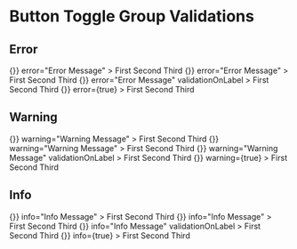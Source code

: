 
<Meta title="Button Toggle Group/Validations" />

# Button Toggle Group Validations

## Error

<Canvas>
  <Story name="error" parameters={{ info: { disable: true } }}>
    <React.Fragment>
      <ButtonToggleGroup
        id="button-toggle-group-error-id"
        name="button-toggle-group-error"
        label="Basic"
        labelHelp="help message"
        fieldHelp="field help message"
        onChange={() => {}}
        error="Error Message"
      >
        <ButtonToggle name="first" key="first" value="first">
          First
        </ButtonToggle>
        <ButtonToggle name="second" key="second" value="second">
          Second
        </ButtonToggle>
        <ButtonToggle name="third" key="third" value="third">
          Third
        </ButtonToggle>
      </ButtonToggleGroup>
      <ButtonToggleGroup
        id="button-toggle-group-error-grouped-id"
        name="button-toggle-group-error-grouped"
        label="Grouped"
        labelHelp="help message"
        fieldHelp="field help message"
        onChange={() => {}}
        error="Error Message"
      >
        <ButtonToggle name="first" key="first" value="first" grouped>
          First
        </ButtonToggle>
        <ButtonToggle name="second" key="second" value="second" grouped>
          Second
        </ButtonToggle>
        <ButtonToggle name="third" key="third" value="third" grouped>
          Third
        </ButtonToggle>
      </ButtonToggleGroup>
      <ButtonToggleGroup
        id="button-toggle-group-error-label-id"
        name="button-toggle-group-error-label"
        label="Error on the Label"
        labelHelp="help message"
        fieldHelp="field help message"
        onChange={() => {}}
        error="Error Message"
        validationOnLabel
      >
        <ButtonToggle name="first" key="first" value="first">
          First
        </ButtonToggle>
        <ButtonToggle name="second" key="second" value="second">
          Second
        </ButtonToggle>
        <ButtonToggle name="third" key="third" value="third">
          Third
        </ButtonToggle>
      </ButtonToggleGroup>
      <ButtonToggleGroup
        id="button-toggle-group-error-empty-id"
        name="button-toggle-group-error-empty"
        label="Without a message"
        labelHelp="help message"
        fieldHelp="field help message"
        onChange={() => {}}
        error={true}
      >
        <ButtonToggle name="first" key="first" value="first">
          First
        </ButtonToggle>
        <ButtonToggle name="second" key="second" value="second">
          Second
        </ButtonToggle>
        <ButtonToggle name="third" key="third" value="third">
          Third
        </ButtonToggle>
      </ButtonToggleGroup>
    </React.Fragment>
  </Story>
</Canvas>

## Warning

<Canvas>
  <Story name="warning" parameters={{ info: { disable: true } }}>
    <React.Fragment>
      <ButtonToggleGroup
        id="button-toggle-group-warning-id"
        name="button-toggle-group-warning"
        label="Basic"
        labelHelp="help message"
        fieldHelp="field help message"
        onChange={() => {}}
        warning="Warning Message"
      >
        <ButtonToggle name="first" key="first" value="first">
          First
        </ButtonToggle>
        <ButtonToggle name="second" key="second" value="second">
          Second
        </ButtonToggle>
        <ButtonToggle name="third" key="third" value="third">
          Third
        </ButtonToggle>
      </ButtonToggleGroup>
      <ButtonToggleGroup
        id="button-toggle-group-warning-grouped-id"
        name="button-toggle-group-warning-grouped"
        label="Grouped"
        labelHelp="help message"
        fieldHelp="field help message"
        onChange={() => {}}
        warning="Warning Message"
      >
        <ButtonToggle name="first" key="first" value="first" grouped>
          First
        </ButtonToggle>
        <ButtonToggle name="second" key="second" value="second" grouped>
          Second
        </ButtonToggle>
        <ButtonToggle name="third" key="third" value="third" grouped>
          Third
        </ButtonToggle>
      </ButtonToggleGroup>
      <ButtonToggleGroup
        id="button-toggle-group-warning-label-id"
        name="button-toggle-group-warning-label"
        label="Error on the Label"
        labelHelp="help message"
        fieldHelp="field help message"
        onChange={() => {}}
        warning="Warning Message"
        validationOnLabel
      >
        <ButtonToggle name="first" key="first" value="first">
          First
        </ButtonToggle>
        <ButtonToggle name="second" key="second" value="second">
          Second
        </ButtonToggle>
        <ButtonToggle name="third" key="third" value="third">
          Third
        </ButtonToggle>
      </ButtonToggleGroup>
      <ButtonToggleGroup
        id="button-toggle-group-warning-empty-id"
        name="button-toggle-group-warning-empty"
        label="Without a message"
        labelHelp="help message"
        fieldHelp="field help message"
        onChange={() => {}}
        warning={true}
      >
        <ButtonToggle name="first" key="first" value="first">
          First
        </ButtonToggle>
        <ButtonToggle name="second" key="second" value="second">
          Second
        </ButtonToggle>
        <ButtonToggle name="third" key="third" value="third">
          Third
        </ButtonToggle>
      </ButtonToggleGroup>
    </React.Fragment>
  </Story>
</Canvas>

## Info

<Canvas>
  <Story name="info" parameters={{ info: { disable: true } }}>
    <React.Fragment>
      <ButtonToggleGroup
        id="button-toggle-group-info-id"
        name="button-toggle-group-info"
        label="Basic"
        labelHelp="help message"
        fieldHelp="field help message"
        onChange={() => {}}
        info="Info Message"
      >
        <ButtonToggle name="first" key="first" value="first">
          First
        </ButtonToggle>
        <ButtonToggle name="second" key="second" value="second">
          Second
        </ButtonToggle>
        <ButtonToggle name="third" key="third" value="third">
          Third
        </ButtonToggle>
      </ButtonToggleGroup>
      <ButtonToggleGroup
        id="button-toggle-group-info-grouped-id"
        name="button-toggle-group-info-grouped"
        label="Grouped"
        labelHelp="help message"
        fieldHelp="field help message"
        onChange={() => {}}
        info="Info Message"
      >
        <ButtonToggle name="first" key="first" value="first" grouped>
          First
        </ButtonToggle>
        <ButtonToggle name="second" key="second" value="second" grouped>
          Second
        </ButtonToggle>
        <ButtonToggle name="third" key="third" value="third" grouped>
          Third
        </ButtonToggle>
      </ButtonToggleGroup>
      <ButtonToggleGroup
        id="button-toggle-group-info-label-id"
        name="button-toggle-group-info-label"
        label="Error on the Label"
        labelHelp="help message"
        fieldHelp="field help message"
        onChange={() => {}}
        info="Info Message"
        validationOnLabel
      >
        <ButtonToggle name="first" key="first" value="first">
          First
        </ButtonToggle>
        <ButtonToggle name="second" key="second" value="second">
          Second
        </ButtonToggle>
        <ButtonToggle name="third" key="third" value="third">
          Third
        </ButtonToggle>
      </ButtonToggleGroup>
      <ButtonToggleGroup
        id="button-toggle-group-info-empty-id"
        name="button-toggle-group-info-empty"
        label="Without a message"
        labelHelp="help message"
        fieldHelp="field help message"
        onChange={() => {}}
        info={true}
      >
        <ButtonToggle name="first" key="first" value="first">
          First
        </ButtonToggle>
        <ButtonToggle name="second" key="second" value="second">
          Second
        </ButtonToggle>
        <ButtonToggle name="third" key="third" value="third">
          Third
        </ButtonToggle>
      </ButtonToggleGroup>
    </React.Fragment>
  </Story>
</Canvas>
